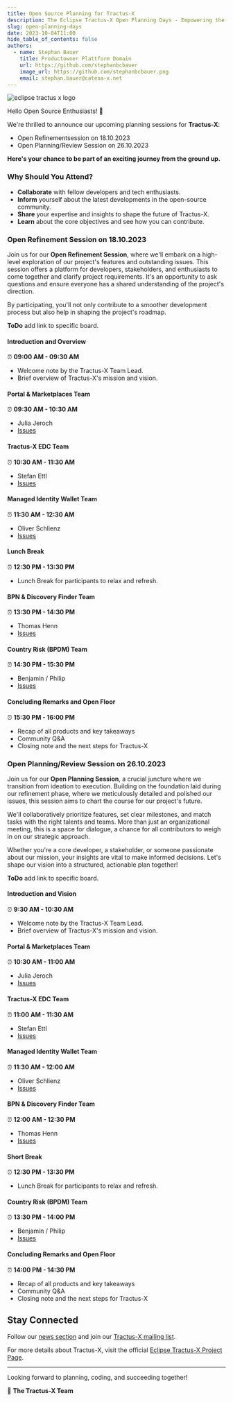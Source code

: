 ```yaml
---
title: Open Source Planning for Tractus-X
description: The Eclipse Tractus-X Open Planning Days - Empowering the Catena-X Data Space
slug: open-planning-days
date: 2023-10-04T11:00
hide_table_of_contents: false
authors:
  - name: Stephan Bauer
    title: Productowner Plattform Domain
    url: https://github.com/stephanbcbauer
    image_url: https://github.com/stephanbcbauer.png
    email: stephan.bauer@catena-x.net
---
```



![eclipse tractus x logo](@site/static/img/Eclipse-TractusX-CommunityDays_Event2.png)

Hello Open Source Enthusiasts! 🎉

We're thrilled to announce our upcoming planning sessions for **Tractus-X**:
- Open Refinementsession on 18.10.2023
- Open Planning/Review Session on 26.10.2023

**Here's your chance to be part of an exciting journey from the ground up.**

### Why Should You Attend?

- **Collaborate** with fellow developers and tech enthusiasts.
- **Inform** yourself about the latest developments in the open-source community.
- **Share** your expertise and insights to shape the future of Tractus-X.
- **Learn** about the core objectives and see how you can contribute.

### Open Refinement Session on 18.10.2023

Join us for our **Open Refinement Session**, where we'll embark on a high-level exploration of our project's features and outstanding issues. This session offers a platform for developers, stakeholders, and enthusiasts
to come together and clarify project requirements. It's an opportunity to ask questions and ensure everyone has a shared understanding of the project's direction.

By participating, you'll not only contribute to a smoother development process but also help in shaping the project's roadmap.

**ToDo** add link to specific board.

#### Introduction and Overview
⏰ **09:00 AM - 09:30 AM**
- Welcome note by the Tractus-X Team Lead.
- Brief overview of Tractus-X's mission and vision.

#### Portal & Marketplaces Team
⏰ **09:30 AM - 10:30 AM**
- Julia Jeroch
- [Issues](https://github.com/eclipse-tractusx/tractusx-edc/issues)

#### Tractus-X EDC Team
⏰ **10:30 AM - 11:30 AM**
- Stefan Ettl
- [Issues](https://github.com/eclipse-tractusx/tractusx-edc/issues)

#### Managed Identity Wallet Team
⏰ **11:30 AM - 12:30 AM**
- Oliver Schlienz
- [Issues](https://github.com/eclipse-tractusx/tractusx-edc/issues)

#### Lunch Break
⏰ **12:30 PM - 13:30 PM**
- Lunch Break for participants to relax and refresh.

#### BPN & Discovery Finder Team
⏰ **13:30 PM - 14:30 PM**
- Thomas Henn
- [Issues](https://github.com/eclipse-tractusx/tractusx-edc/issues)

#### Country Risk (BPDM) Team
⏰ **14:30 PM - 15:30 PM**
- Benjamin / Philip
- [Issues](https://github.com/eclipse-tractusx/tractusx-edc/issues)

#### Concluding Remarks and Open Floor
⏰ **15:30 PM - 16:00 PM**
- Recap of all products and key takeaways
- Community Q&A
- Closing note and the next steps for Tractus-X

### Open Planning/Review Session on 26.10.2023

Join us for our **Open Planning Session**, a crucial juncture where we transition from ideation to execution. Building on the foundation laid during our refinement phase, where we meticulously detailed and polished our issues,
this session aims to chart the course for our project's future.

We'll collaboratively prioritize features, set clear milestones, and match tasks with the right talents and teams. More than just an organizational meeting, this is a space for dialogue, a chance for all contributors to weigh
in on our strategic approach.

Whether you're a core developer, a stakeholder, or someone passionate about our mission, your insights are vital to make informed decisions. Let's shape our vision into a structured, actionable plan together!

**ToDo** add link to specific board.

#### Introduction and Vision
⏰ **9:30 AM - 10:30 AM**
- Welcome note by the Tractus-X Team Lead.
- Brief overview of Tractus-X's mission and vision.

#### Portal & Marketplaces Team
⏰ **10:30 AM - 11:00 AM**
- Julia Jeroch
- [Issues](https://github.com/eclipse-tractusx/tractusx-edc/issues)

#### 	Tractus-X EDC Team
⏰ **11:00 AM - 11:30 AM**
- Stefan Ettl
- [Issues](https://github.com/eclipse-tractusx/tractusx-edc/issues)

#### Managed Identity Wallet Team
⏰ **11:30 AM - 12:00 AM**
- Oliver Schlienz
- [Issues](https://github.com/eclipse-tractusx/tractusx-edc/issues)

#### BPN & Discovery Finder Team
⏰ **12:00 AM - 12:30 PM**
- Thomas Henn
- [Issues](https://github.com/eclipse-tractusx/tractusx-edc/issues)

#### Short Break
⏰ **12:30 PM - 13:30 PM**
- Lunch Break for participants to relax and refresh.

#### Country Risk (BPDM) Team
⏰ **13:30 PM - 14:00 PM**
- Benjamin / Philip
- [Issues](https://github.com/eclipse-tractusx/tractusx-edc/issues)

#### Concluding Remarks and Open Floor
⏰ **14:00 PM - 14:30 PM**
- Recap of all products and key takeaways
- Community Q&A
- Closing note and the next steps for Tractus-X

## Stay Connected

Follow our [news section](https://stephanbcbauer.github.io/eclipse-tractusx.github.io/blog) and join our [Tractus-X mailing list](https://eclipse-tractusx.github.io/docs/oss/how-to-contribute/#dev-mailinglist).

For more details about Tractus-X, visit the official [Eclipse Tractus-X Project Page](https://projects.eclipse.org/projects/automotive.tractusx).

---

Looking forward to planning, coding, and succeeding together! 

🚀 **The Tractus-X Team**
